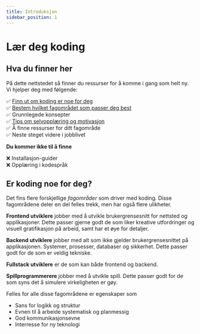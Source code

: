```yaml
---
title: Introduksjon
sidebar_position: 1
---
```


# Lær deg koding

## Hva du finner her

På dette nettstedet så finner du ressurser for å komme i gang som helt ny. Vi hjelper deg med følgende:

✅ [Finn ut om koding er noe for deg](#er-koding-noe-for-deg)  
✅ [Bestem hvilket fagområdet som passer deg best](./fagomrader)  
✅ Grunnlegede konsepter  
✅ [Tips om selvopplæring og motivasjon](./selvopplaering-og-motivasjon)  
✅ Å finne ressurser for ditt fagområde  
✅ Neste steget videre i jobblivet

**Du kommer ikke til å finne**

❌ Installasjon-guider  
❌ Opplæring i kodespråk

## Er koding noe for deg?

Det fins flere forskjellige _fagområder_ som driver med koding. Disse fagområdene deler en del felles trekk, men har også flere ulikheter.

**Frontend utviklere** jobber med å utvikle brukergrensesnitt for nettsted og applikasjoner. Dette passer gjerne godt de som liker kreative utfordringer og visuell gratifikasjon på arbeid, samt har et øye for detaljer.

**Backend utviklere** jobber med alt som ikke gjelder brukergrensesnittet på applikasjonen. Systemer, prosesser, databaser og sikkerhet. Dette passer godt for de som er veldig tekniske.

**Fullstack utviklere** er de som kan både frontend og backend.

**Spillprogrammerere** jobber med å utvikle spill. Dette passer godt for de som syns det å simulere virkeligheten er gøy.

Felles for alle disse fagområdene er egenskaper som

- Sans for logikk og struktur
- Evnen til å arbeide systematisk og planmessig
- God kommunikasjonsevne
- Interresse for ny teknologi
